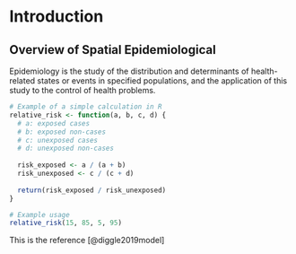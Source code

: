 # Introduction

## Overview of Spatial Epidemiological 

Epidemiology is the study of the distribution and determinants of health-related states or events in specified populations, and the application of this study to the control of health problems.

```r
# Example of a simple calculation in R
relative_risk <- function(a, b, c, d) {
  # a: exposed cases
  # b: exposed non-cases
  # c: unexposed cases
  # d: unexposed non-cases
  
  risk_exposed <- a / (a + b)
  risk_unexposed <- c / (c + d)
  
  return(risk_exposed / risk_unexposed)
}

# Example usage
relative_risk(15, 85, 5, 95)
```

This is the reference [@diggle2019model]